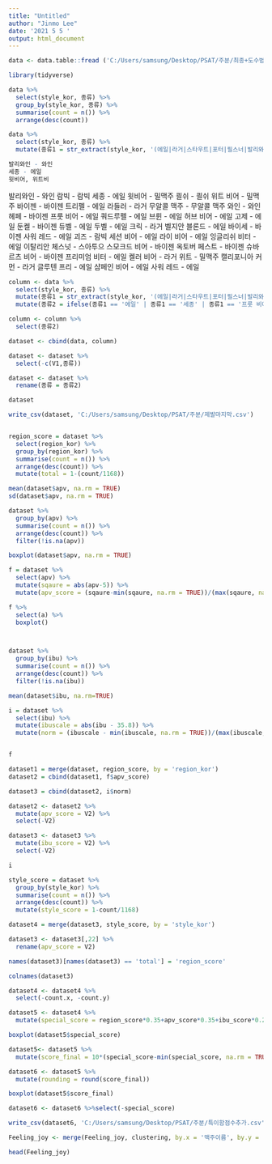 ---
title: "Untitled"
author: "Jinmo Lee"
date: '2021 5 5 '
output: html_document
---

```{r}
data <- data.table::fread ('C:/Users/samsung/Desktop/PSAT/주분/최종+도수범주추가.csv')

library(tidyverse)

data %>%
  select(style_kor, 종류) %>%
  group_by(style_kor, 종류) %>%
  summarise(count = n()) %>%
  arrange(desc(count))

data %>%
  select(style_kor, 종류) %>%
  mutate(종류1 = str_extract(style_kor, '(에일|라거|스타우트|포터|필스너|발리와인|람빅|세종|복|윗비어|쾰쉬|위트 비어|바이젠|트리펠|라들러|무알콜 맥주|와인|헤페|프룻 비어|쿼드루펠|브륀|허브 비어|고제|둔켈|고제|듀벨|두벨|크릭|벨지안 블론드|바이세|사워 레드|괴즈|세션 비어|라이 비어|잉글리쉬 비터|이탈리안 체스넛|스모크드 비어|옥토버페스트|슈바르츠비어|프리미엄 비터|켈러비어|위트|캘리포니아 커먼|글루텐 프리|샴페인 비어|사워 레드)'))

발리와인 - 와인
세종 - 에일
윗비어, 위트비
```
발리와인 - 와인
람빅 - 람빅
세종 - 에일
윗비어 - 밀맥주
쾰쉬 - 쾰쉬
위트 비어 - 밀맥주
바이젠 - 바이젠
트리펠 - 에일
라들러 - 라거
무알콜 맥주 - 무알콜 맥주
와인 - 와인
헤페 - 바이젠
프룻 비어 - 에일
쿼드루펠 - 에일
브륀 - 에일
허브 비어 - 에일
고제 - 에일
둔켈 - 바이젠
듀벨 - 에일
두벨 - 에일
크릭 - 라거
벨지안 블론드 - 에일
바이세 - 바이젠
사워 레드 - 에일
괴즈 - 람빅
세션 비어 - 에일
라이 비어 - 에일
잉글리쉬 비터 - 에일
이탈리안 체스넛 - 스아투으
스모크드 비어 - 바이젠
옥토버 페스트 - 바이젠
슈바르츠 비어 - 바이젠
프리미엄 비터 - 에일
켈러 비어 - 라거
위트 - 밀맥주
캘리포니아 커먼 - 라거
글루텐 프리 - 에일
샴페인 비어 - 에일
사워 레드 - 에일

```{r}
column <- data %>%
  select(style_kor, 종류) %>%
  mutate(종류1 = str_extract(style_kor, '(에일|라거|스타우트|포터|필스너|발리와인|람빅|세종|복|윗비어|쾰쉬|위트 비어|바이젠|트리펠|라들러|무알콜 맥주|와인|헤페|프룻 비어|쿼드루펠|브륀|허브 비어|고제|둔켈|고제|듀벨|두벨|크릭|벨지안 블론드|바이세|사워 레드|괴즈|세션 비어|라이 비어|잉글리쉬 비터|이탈리안 체스넛|스모크드 비어|옥토버페스트|슈바르츠비어|프리미엄 비터|켈러비어|위트|캘리포니아 커먼|글루텐 프리|샴페인 비어|사워 레드|바이스|라이스 비어)')) %>%
  mutate(종류2 = ifelse(종류1 == '에일' | 종류1 == '세종' | 종류1 == '프룻 비어' | 종류1 == '쿼드루펠' | 종류1 == '브륀' | 종류1 == '허브 비어' | 종류1 == '고제' | 종류1 == '듀벨' | 종류1 == '두벨' | 종류1 == '벨지안 블론드' | 종류1 == '사워 레드' | 종류1 == '세션 비어' | 종류1 == '라이 비어' | 종류1 == '잉글리쉬 비터' | 종류1 == '글루텐 프리' | 종류1 == '샴페인 비어' | 종류1 == '사워 레드'|종류1 == '프리미엄 비터'|종류1 == '트리펠'|종류1 == '라이스 비어', '에일', ifelse(종류1 == '라거' | 종류1 == '라들러' | 종류1 == '크릭' | 종류1 == '켈러비어' | 종류1 == '캘리포니아 커먼'| 종류1 == '복', '라거', ifelse(종류1 == '스타우트'| 종류1 == '이탈리안 체스넛', '스타우트', ifelse(종류1 == '포터', '포터', ifelse(종류1 == '필스너', '필스너', ifelse(종류1 == '발리와인' | 종류1 == '와인', '와인', ifelse(종류1 == '람빅'|종류1 == '괴즈', '람빅', ifelse(종류1 == '윗비어'| 종류1 == '위트 비어' | 종류1 == '위트', '밀맥주', ifelse(종류1 == '바이젠' | 종류1 == '헤페' | 종류1 == '바이세'| 종류1 == '둔켈'| 종류1 == '스모크드 비어'|종류1 == '옥토버 페스트'|종류1 == '슈바르츠비어'|종류1 == '옥토버페스트'|종류1 == '바이스', '바이젠', ifelse(종류1 == '무알콜 맥주', '무알콜맥주', ifelse(종류1 == '쾰쉬', '쾰쉬', 'FUCKYOU'))))))))) ) ))

column <- column %>%
  select(종류2)

dataset <- cbind(data, column)

dataset <- dataset %>%
  select(-c(V1,종류))

dataset <- dataset %>%
  rename(종류 = 종류2)

dataset

write_csv(dataset, 'C:/Users/samsung/Desktop/PSAT/주분/제발마지막.csv')


region_score = dataset %>%
  select(region_kor) %>%
  group_by(region_kor) %>%
  summarise(count = n()) %>%
  arrange(desc(count)) %>%
  mutate(total = 1-(count/1168))

mean(dataset$apv, na.rm = TRUE)
sd(dataset$apv, na.rm = TRUE)

dataset %>%
  group_by(apv) %>%
  summarise(count = n()) %>%
  arrange(desc(count)) %>%
  filter(!is.na(apv))

boxplot(dataset$apv, na.rm = TRUE)

f = dataset %>%
  select(apv) %>%
  mutate(sqaure = abs(apv-5)) %>%
  mutate(apv_score = (sqaure-min(sqaure, na.rm = TRUE))/(max(sqaure, na.rm=TRUE)-min(sqaure, na.rm=TRUE)))

f %>%
  select(a) %>%
  boxplot()



dataset %>%
  group_by(ibu) %>%
  summarise(count = n()) %>%
  arrange(desc(count)) %>%
  filter(!is.na(ibu))

mean(dataset$ibu, na.rm=TRUE)

i = dataset %>%
  select(ibu) %>%
  mutate(ibuscale = abs(ibu - 35.8)) %>%
  mutate(norm = (ibuscale - min(ibuscale, na.rm = TRUE))/(max(ibuscale, na.rm = TRUE)-min(ibuscale, na.rm=TRUE)))


f

dataset1 = merge(dataset, region_score, by = 'region_kor')
dataset2 = cbind(dataset1, f$apv_score)

dataset3 = cbind(dataset2, i$norm)

dataset2 <- dataset2 %>%
  mutate(apv_score = V2) %>%
  select(-V2)

dataset3 <- dataset3 %>%
  mutate(ibu_score = V2) %>%
  select(-V2)

i

style_score = dataset %>%
  group_by(style_kor) %>%
  summarise(count = n()) %>%
  arrange(desc(count)) %>%
  mutate(style_score = 1-count/1168)

dataset4 = merge(dataset3, style_score, by = 'style_kor')

dataset3 <- dataset3[,22] %>%
  rename(apv_score = V2)

names(dataset3)[names(dataset3) == 'total'] = 'region_score'

colnames(dataset3)

dataset4 <- dataset4 %>%
  select(-count.x, -count.y)

dataset5 <- dataset4 %>%
  mutate(special_score = region_score*0.35+apv_score*0.35+ibu_score*0.2+style_score*0.1)

boxplot(dataset5$special_score)

dataset5<- dataset5 %>%
  mutate(score_final = 10*(special_score-min(special_score, na.rm = TRUE))/(max(special_score,na.rm=TRUE)-min(special_score, na.rm=TRUE)))

dataset6 <- dataset5 %>%
  mutate(rounding = round(score_final))

boxplot(dataset5$score_final)

dataset6 <- dataset6 %>%select(-special_score)

write_csv(dataset6, 'C:/Users/samsung/Desktop/PSAT/주분/특이함점수추가.csv', encoding = 'CP949')

Feeling_joy <- merge(Feeling_joy, clustering, by.x = '맥주이름', by.y = 'name')

head(Feeling_joy)

```